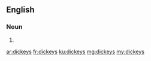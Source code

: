 ==English==

===Noun===
{{head|en|noun plural form}}

# {{plural of|dickey|lang=en}}

[[ar:dickeys]]
[[fr:dickeys]]
[[ku:dickeys]]
[[mg:dickeys]]
[[my:dickeys]]
